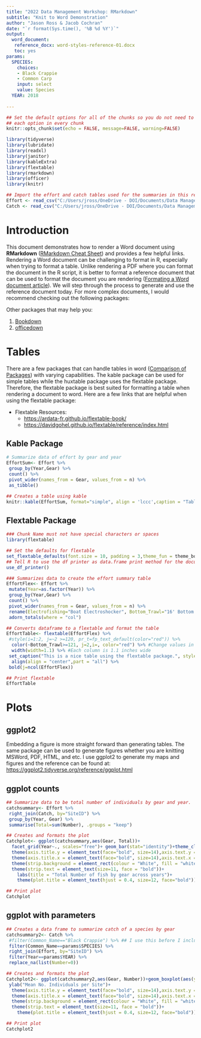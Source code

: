 ```yaml
---
title: "2022 Data Management Workshop: RMarkdown"
subtitle: "Knit to Word Demonstration"
author: "Jason Ross & Jacob Cochran"
date: "`r format(Sys.time(), '%B %d %Y')`"
output:
  word_document:
   reference_docx: word-styles-reference-01.docx
   toc: yes
params:
  SPECIES: 
    choices:
    - Black Crappie
    - Common Carp
    input: select
    value: Species
  YEAR: 2018
  
---
```


\newpage  

```r
## Set the default options for all of the chunks so you do not need to duplicate
## each option in every chunk
knitr::opts_chunk$set(echo = FALSE, message=FALSE, warning=FALSE)

```

```r

library(tidyverse)
library(lubridate)
library(readxl)
library(janitor)
library(kableExtra)
library(flextable)
library(rmarkdown)
library(officer)
library(knitr)

```

```r
## Import the effort and catch tables used for the summaries in this report
Effort <- read_csv("C:/Users/jross/OneDrive - DOI/Documents/Data Management/2022 R Markdown Training/Effort_Example.csv")
Catch <- read_csv("C:/Users/jross/OneDrive - DOI/Documents/Data Management/2022 R Markdown Training/Catch_Example.csv")

```
# Introduction

This document demonstrates how to render a Word document using **RMarkdown** ([RMarkdown Cheat Sheet](https://www.rstudio.com/wp-content/uploads/2015/02/rmarkdown-cheatsheet.pdf)) and provides a few helpful links. Rendering a Word document can be challenging to format in R, especially when trying to format a table. Unlike rendering a PDF where you can format the document in the R script, it is better to format a reference document that can be used to format the document you are rendering ([Formating a Word document article](https://rmarkdown.rstudio.com/articles_docx.html)). We will step through the process to generate and use the reference document today. For more complex documents, I would recommend checking out the following packages:

Other packages that may help you:

  1. [Bookdown](https://bookdown.org/)
  2. [officedown](https://ardata-fr.github.io/flextable-book/index.html)

# Tables

There are a few packages that can handle tables in word ([Comparison of Packages](https://cran.r-project.org/web/packages/gtsummary/vignettes/rmarkdown.html)) with varying capabilities.  The kable package can be used for simple tables while the huxtable package uses the flextable package.  Therefore, the flextable package is best suited for formatting a table when rendering a document to word. Here are a few links that are helpful when using the flextable package:  
  
  * Flextable Resources:
    + <https://ardata-fr.github.io/flextable-book/>
    + <https://davidgohel.github.io/flextable/reference/index.html>

## Kable Package
```r

# Summarize data of effort by gear and year
EffortSum<- Effort %>%
 group_by(Year,Gear) %>%
 count() %>%
 pivot_wider(names_from = Gear, values_from = n) %>%
 as_tibble() 

## Creates a table using kable
knitr::kable(EffortSum, format="simple", align = 'lccc',caption = "Table 1. This is a nice table using kable.")

```

## Flextable Package

```r
### Chunk Name must not have special characters or spaces
library(flextable)

## Set the defaults for flextable
set_flextable_defaults(font.size = 10, padding = 3,theme_fun = theme_booktabs)
## Tell R to use the df printer as data.frame print method for the document 
use_df_printer()

### Summarizes data to create the effort summary table
EffortFlex<- Effort %>% 
 mutate(Year=as.factor(Year)) %>% 
 group_by(Year,Gear) %>% 
 count() %>% 
 pivot_wider(names_from = Gear, values_from = n) %>% 
 rename(Electrofishing="Boat Electroshocker", Bottom_Trawl="16' Bottom Trawl (4.9 m)") %>% 
 adorn_totals(where = "col") 

## Converts dataframe to a flextable and format the table
EffortTable<- flextable(EffortFlex) %>%
 #style(i=1:2, j=~2 >=120, pr_t=fp_text_default(color="red")) %>% 
  color(~Bottom_Trawl>=121, j=2,i=, color="red") %>% #Change values in column 2(j) if values in Bottom_Trawl >121%>%  
  width(width=1.1) %>% #Each column is 1.1 inches wide
 set_caption("This is a nice table using the flextable package.", style = "Table Caption") %>%
  align(align = "center",part = "all") %>%
 bold(j=ncol(EffortFlex))

## Print flextable
EffortTable

```

# Plots

## ggplot2

Embedding a figure is more straight forward than generating tables. The same package can be used to generate figures whether you are knitting MSWord, PDF, HTML, and etc. I use ggplot2 to generate my maps and figures and the reference can be found at:  
<https://ggplot2.tidyverse.org/reference/ggplot.html>

## ggplot counts

```r

## Summarize data to be total number of individuals by gear and year.
catchsummary<- Effort %>% 
 right_join(Catch, by="SiteID") %>% 
 group_by(Year, Gear) %>% 
 summarise(Total=sum(Number), .groups = "keep")

## Creates and formats the plot 
Catchplot<- ggplot(catchsummary,aes(Gear, Total))+
  facet_grid(Year~., scales="free")+ geom_bar(stat="identity")+theme_classic()+
  theme(axis.title.y = element_text(face="bold", size=14),axis.text.y = element_text(size=12, colour="black"))+ 
  theme(axis.title.x = element_text(face="bold", size=14),axis.text.x = element_text(size=12, colour="black"))+
  theme(strip.background = element_rect(colour = "White", fill = "white"))+ 
  theme(strip.text = element_text(size=11, face = "bold"))+
    labs(title = "Total Number of fish by gear across years")+ 
    theme(plot.title = element_text(hjust = 0.4, size=12, face="bold"))

## Print plot
Catchplot

```

## ggplot with parameters

```r

## Creates a data frame to summarize catch of a species by gear  
catchsummary2<- Catch %>% 
 #filter(Common_Name=="Black Crappie") %>% ## I use this before I include parameters to ensure it works correctly
 filter(Common_Name==params$SPECIES) %>% 
 right_join(Effort, by="SiteID") %>%
 filter(Year==params$YEAR) %>%
 replace_na(list(Number=0))

## Creates and formats the plot 
Catchplot2<- ggplot(catchsummary2,aes(Gear, Number))+geom_boxplot(aes(y=Number),outlier.colour = "red")+theme_classic()+
 ylab("Mean No. Individuals per Site")+
  theme(axis.title.y = element_text(face="bold", size=14),axis.text.y = element_text(size=12, colour="black"))+ 
  theme(axis.title.x = element_text(face="bold", size=14),axis.text.x = element_text(size=12, colour="black"))+
  theme(strip.background = element_rect(colour = "White", fill = "white"))+ 
  theme(strip.text = element_text(size=11, face = "bold"))+ 
    theme(plot.title = element_text(hjust = 0.4, size=12, face="bold"))

## Print plot
Catchplot2

```


